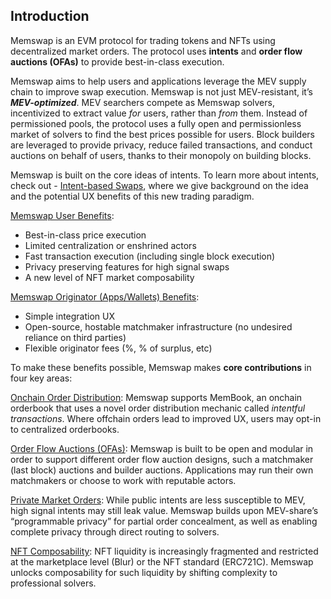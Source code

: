 ## Introduction

Memswap is an EVM protocol for trading tokens and NFTs using decentralized market orders. The protocol uses **intents** and **order flow auctions (OFAs)** to provide best-in-class execution.

Memswap aims to help users and applications leverage the MEV supply chain to improve swap execution. Memswap is not just MEV-resistant, it’s **_MEV-optimized_**. MEV searchers compete as Memswap solvers, incentivized to extract value _for_ users, rather than _from_ them. Instead of permissioned pools, the protocol uses a fully open and permissionless market of solvers to find the best prices possible for users. Block builders are leveraged to provide privacy, reduce failed transactions, and conduct auctions on behalf of users, thanks to their monopoly on building blocks.

Memswap is built on the core ideas of intents. To learn more about intents, check out - [Intent-based Swaps](/intent-based-swaps), where we give background on the idea and the potential UX benefits of this new trading paradigm.

<u>Memswap User Benefits</u>:

- Best-in-class price execution
- Limited centralization or enshrined actors
- Fast transaction execution (including single block execution)
- Privacy preserving features for high signal swaps
- A new level of NFT market composability

<u>Memswap Originator (Apps/Wallets) Benefits</u>:

- Simple integration UX
- Open-source, hostable matchmaker infrastructure (no undesired reliance on third parties)
- Flexible originator fees (%, % of surplus, etc)

To make these benefits possible, Memswap makes **core contributions** in four key areas:

[Onchain Order Distribution](/onchain-order-distribution): Memswap supports MemBook, an onchain orderbook that uses a novel order distribution mechanic called _intentful transactions_. Where offchain orders lead to improved UX, users may opt-in to centralized orderbooks.

[Order Flow Auctions (OFAs)](/order-flow-auctions): Memswap is built to be open and modular in order to support different order flow auction designs, such a matchmaker (last block) auctions and builder auctions. Applications may run their own matchmakers or choose to work with reputable actors.

[Private Market Orders](/privacy): While public intents are less susceptible to MEV, high signal intents may still leak value. Memswap builds upon MEV-share’s “programmable privacy” for partial order concealment, as well as enabling complete privacy through direct routing to solvers.

[NFT Composability](/nft-composability): NFT liquidity is increasingly fragmented and restricted at the marketplace level (Blur) or the NFT standard (ERC721C). Memswap unlocks composability for such liquidity by shifting complexity to professional solvers.
